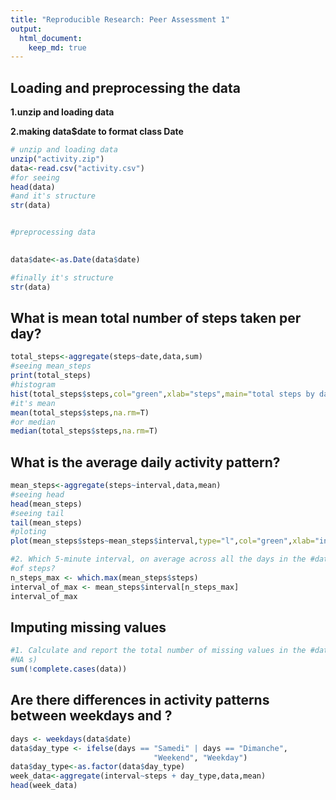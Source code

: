 ```yaml
---
title: "Reproducible Research: Peer Assessment 1"
output: 
  html_document:
    keep_md: true
---
```



## Loading and preprocessing the data
**1.unzip and loading data**

**2.making data$date to format class Date**

```r
# unzip and loading data
unzip("activity.zip")
data<-read.csv("activity.csv")
#for seeing
head(data)
#and it's structure
str(data)


#preprocessing data

 
data$date<-as.Date(data$date)

#finally it's structure
str(data)
```
## What is mean total number of steps taken per day?

```r
total_steps<-aggregate(steps~date,data,sum)
#seeing mean_steps
print(total_steps)
#histogram
hist(total_steps$steps,col="green",xlab="steps",main="total steps by day")
#it's mean
mean(total_steps$steps,na.rm=T)
#or median
median(total_steps$steps,na.rm=T)
```

## What is the average daily activity pattern?


```r
mean_steps<-aggregate(steps~interval,data,mean)
#seeing head
head(mean_steps)
#seeing tail
tail(mean_steps)
#ploting
plot(mean_steps$steps~mean_steps$interval,type="l",col="green",xlab="interval",ylab="steps",main="mean steps by day")

#2. Which 5-minute interval, on average across all the days in the #dataset, contains the maximum number
#of steps?
n_steps_max <- which.max(mean_steps$steps)
interval_of_max <- mean_steps$interval[n_steps_max]
interval_of_max
```

## Imputing missing values
```r
#1. Calculate and report the total number of missing values in the #dataset (i.e. the total number of rows with
#NA s)
sum(!complete.cases(data))

```
## Are there differences in activity patterns between weekdays and  ?
```r

days <- weekdays(data$date)
data$day_type <- ifelse(days == "Samedi" | days == "Dimanche", 
                                "Weekend", "Weekday")
data$day_type<-as.factor(data$day_type)
week_data<-aggregate(interval~steps + day_type,data,mean)
head(week_data)

```